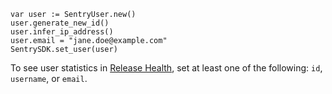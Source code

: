 ```GDScript
var user := SentryUser.new()
user.generate_new_id()
user.infer_ip_address()
user.email = "jane.doe@example.com"
SentrySDK.set_user(user)
```

<Alert>

To see user statistics in [Release Health](/platforms/godot/configuration/releases/#release-health), set at least one of the following: `id`, `username`, or `email`.

</Alert>
